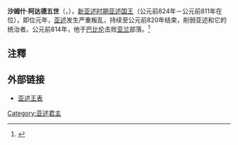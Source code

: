 {{Infobox Monarch 
| name =  沙姆什·阿达德五世
| title = [[亚述君主列表|亚述国王]] 
| image =Shamshi-Adad V-1.jpg 
| caption =沙姆什·阿达德五世像 
| reign = 公元前824年－公元前811年
| predecessor = [[沙尔马那塞尔三世|沙尔马那塞尔三世]]
| successor = [[阿达德尼拉里三世|阿达德尼拉里三世]]
| father =[[沙尔马那塞尔三世|沙尔马那塞尔三世]]
| mother = 
| date of birth   = 
| place of birth  =
| date of death   =公元前811年  
| place of death  =
|}}

'''沙姆什·阿达德五世'''（{{lang-en|Shamshi-Adad V}}，{{bd|？||前811年|}}），[[新亚述时期|新亚述时期]][[亚述君主列表|亚述国王]]（公元前824年－公元前811年在位），即位元年，[[亚述|亚述]]发生严重叛乱，持续至公元前820年结束，削弱亚述和它的统治者。公元前814年，他于[[巴比伦|巴比伦]]击败[[亚兰|亚兰]]部落。<ref>{{Cite web |url=http://www.aina.org/aol/kinglist |title=存档副本 |accessdate=2012-02-10 |archive-date=2012-07-22 |archive-url=https://web.archive.org/web/20120722194906/http://www.aina.org/aol/kinglist |dead-url=no }}</ref>

{{start box}}
{{succession box|title=[[亚述君主列表|亚述国王]]|before=[[沙尔马那塞尔三世|沙尔马那塞尔三世]]|after=[[阿达德尼拉里三世|阿达德尼拉里三世]]|years=前824年－前811年}}
{{end box}} 

== 注釋 ==
{{reflist}}

==外部链接==
*[http://www.aina.org/aol/kinglist 亚述王表] {{Wayback|url=http://www.aina.org/aol/kinglist |date=20120722194906 }}
{{亚述国王}}
{{Monarch-stub}}
[[Category:亚述君主|Category:亚述君主]]